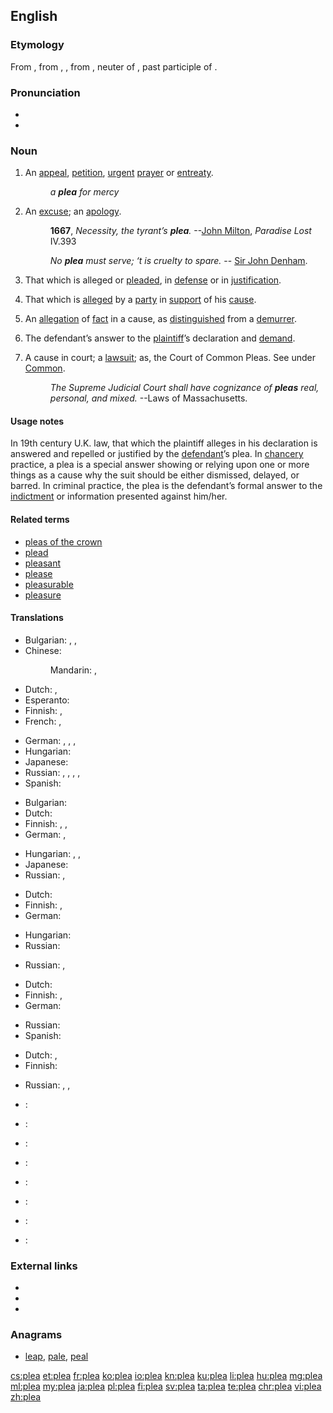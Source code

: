 ==English==

===Etymology===
From {{etyl|enm|en}}, from {{etyl|fro|en}} {{term|lang=fro|plait}}, {{term|lang=fro|plaid}}, from {{etyl|ML.|en}} {{term|lang=la|placitum||a decree, sentece, suit, plea, etc., {{etyl|la|en}} an opinion, determination, prescription, order; literally, that which is pleasing, pleasure}}, neuter of {{term|lang=la|placitus}}, past participle of {{term|lang=la|placere||to please}}.

===Pronunciation===
* {{X-SAMPA|/pli:/}}
* {{rhymes|iː}}

===Noun===
{{en-noun}}

# An [[appeal]], [[petition]], [[urgent]] [[prayer]] or [[entreaty]].
#: ''a '''plea''' for mercy''
# An [[excuse]]; an [[apology]].
#: '''1667''', ''Necessity, the tyrant’s '''plea'''.'' --[[w:John Milton|John Milton]], ''Paradise Lost'' IV.393
#: {{rfdate}} ''No '''plea''' must serve; ‘t is cruelty to spare.'' -- [[w:Sir John Denham|Sir John Denham]].
# That which is alleged or [[plead]]ed, in [[defense]] or in [[justification]].
# {{context|legal|lang=en}} That which is [[allege]]d by a [[party]] in [[support]] of his [[cause]].
# {{context|legal|lang=en}} An [[allegation]] of [[fact]] in a cause, as [[distinguish]]ed from a [[demurrer]].
# {{context|legal|lang=en}} The defendant’s answer to the [[plaintiff]]’s declaration and [[demand]].
# {{context|legal|lang=en}} A cause in court; a [[lawsuit]]; as, the Court of Common Pleas. See under [[Common]].
#: {{rfdate}} ''The Supreme Judicial Court shall have cognizance of '''pleas''' real, personal, and mixed.''      --Laws of Massachusetts.

====Usage notes====
In 19th century U.K. law, that which the plaintiff alleges in his declaration is answered and repelled or justified by the [[defendant]]’s plea. In [[chancery]] practice, a plea is a special answer showing or relying upon one or more things as a cause why the suit should be either dismissed, delayed, or barred. In criminal practice, the plea is the defendant’s formal answer to the [[indictment]] or information presented against him/her.

====Related terms====
* [[pleas of the crown]]
* [[plead]]
* [[pleasant]]
* [[please]]
* [[pleasurable]]
* [[pleasure]]

====Translations====
{{trans-top|appeal, petition, entreaty}}
* Bulgarian: {{t+|bg|апел|m|sc=Cyrl}}, {{t+|bg|петиция|f|sc=Cyrl}}, {{t+|bg|молба|f|sc=Cyrl}}
* Chinese:
*: Mandarin: {{t+|cmn|請求|sc=Hani}}, {{t+|cmn|请求|tr=qǐngqiú|sc=Hani}}
* Dutch: {{t-|nl|pleidooi|n}}, {{t-|nl|smeekbede|f}}
* Esperanto: {{t+|eo|pledo}}
* Finnish: {{t-|fi|vetoomus}}, {{t+|fi|anomus}}
* French: {{t-|fr|supplication|f}}, {{t-|fr|appel|m}}
{{trans-mid}}
* German: {{t-|de|Ersuchen|n}}, {{t-|de|Flehen|n}}, {{t+|de|Bitte|f}}, {{t-|de|Appell|m}}
* Hungarian: {{t+|hu|kérvény}}
* Japanese: {{t-|ja|嘆願|tr=たんがん, tangan|sc=Jpan}}
* Russian: {{t-|ru|про́сьба|f|sc=Cyrl}}, {{t-|ru|мольба́|f|sc=Cyrl}}, {{t-|ru|призы́в|m|sc=Cyrl}} {{qualifier|appeal}}, {{t-|ru|пети́ция|f|sc=Cyrl}} {{qualifier|petition}}, {{t-|ru|проше́ние|n|sc=Cyrl}}
* Spanish: {{t+|es|alegato|m}}
{{trans-bottom}}

{{trans-top|excuse}}
* Bulgarian: {{t+|bg|извинение|n|sc=Cyrl}}
* Dutch: {{t-|nl|pleidooi|n}}
* Finnish: {{t+|fi|selitys}}, {{t+|fi|tekosyy}}, {{t-|fi|puolustelu}}
* German: {{t+|de|Entschuldigung|f}}, {{t+|de|Verteidigung|f}}
{{trans-mid}}
* Hungarian: {{t+|hu|kifogás}}, {{t+|hu|ürügy}}, {{t+|hu|mentség}}
* Japanese: {{t|ja|弁解|tr={{Jpan|[[べんかい]]}}, benkai|sc=Jpan}}
* Russian: {{t-|ru|оправда́ние|n|sc=Cyrl}}, {{t-|ru|предло́г|m|sc=Cyrl}}
{{trans-bottom}}

{{trans-top|that which is presented in defense or justification}}
* Dutch: {{t-|nl|pleidooi|n}}
* Finnish: {{t-|fi|puolustus}}, {{t+|fi|perustelu}}
* German: {{t-|de|Plädoyer|n}}
{{trans-mid}}
* Hungarian: {{t+|hu|védőbeszéd}}
* Russian: {{t-|ru|заявле́ние|n|sc=Cyrl}} {{qualifier|statement, declaration}}
{{trans-bottom}}

{{trans-top|law: that which is alleged by a party in support of his cause}}
{{trans-mid}}
* Russian: {{t-|ru|иск|m|sc=Cyrl}}, {{t-|ru|жа́лоба|f|sc=Cyrl}}
{{trans-bottom}}

{{trans-top|law: allegation of fact in a cause, as distinguished from a demurrer}}
{{trans-mid}}
{{trans-bottom}}

{{trans-top|law: defendant's answer to plaintiff’s declaration}}
* Dutch: {{t-|nl|pleidooi|n}}
* Finnish: {{t+|fi|vastine}}, {{t+|fi|vastaus}}
* German: {{t+|de|Plädoyer|n}}
{{trans-mid}}
* Russian: {{t-|ru|заявле́ние|n|sc=Cyrl}} {{qualifier|statement, declaration}}
* Spanish: {{t+|es|alegato|m}}
{{trans-bottom}}

{{trans-top|law: cause in court}}
* Dutch: {{t+|nl|zaak|f}}, {{t+|nl|rechtszaak|f}}
* Finnish: {{t-|fi|oikeusjuttu}}
{{trans-mid}}
* Russian: {{t-|ru|суде́бный акт|m|sc=Cyrl}}, {{t-|ru|суде́бный проце́сс|m|sc=Cyrl}}, {{t-|ru|тя́жба|f|sc=Cyrl}}
{{trans-bottom}}

{{checktrans-top}}
* {{ttbc|ar}}: {{t|ar|دعوى قضائية|f|tr={{IPAchar|dáʕwa qaɖa’íyya}}|sc=Arab}}
* {{ttbc|fr}}: {{t|fr|supplication|f}}
* {{ttbc|de}}: {{t|de|Plädoyer|n}}
{{trans-mid}}
* {{ttbc|it}}: {{t|it|supplica|f}}
* {{ttbc|ko}}: {{t|ko|간청|tr=gancheong|sc=Kore}}
* {{ttbc|pt}}: {{t|pt|súplica|f}}
* {{ttbc|es}}: {{t|es|súplica|f}}
* {{ttbc|sv}}: {{t|sv|försvar|c}}
{{trans-bottom}}

===External links===
* {{R:Webster 1913}}
* {{R:Century 1911}}
* {{R:OneLook}}

===Anagrams===
* [[leap#English|leap]], [[pale#English|pale]], [[peal#English|peal]]

[[cs:plea]]
[[et:plea]]
[[fr:plea]]
[[ko:plea]]
[[io:plea]]
[[kn:plea]]
[[ku:plea]]
[[li:plea]]
[[hu:plea]]
[[mg:plea]]
[[ml:plea]]
[[my:plea]]
[[ja:plea]]
[[pl:plea]]
[[fi:plea]]
[[sv:plea]]
[[ta:plea]]
[[te:plea]]
[[chr:plea]]
[[vi:plea]]
[[zh:plea]]